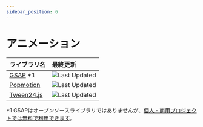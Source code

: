 ```yaml
---
sidebar_position: 6
---
```


# アニメーション

| ライブラリ名 | 最終更新 |
| --- | :-- |
| [GSAP](https://greensock.com/gsap/) \*1 | ![Last Updated](https://img.shields.io/github/last-commit/greensock/GSAP) |
| [Popmotion](https://popmotion.io/) | ![Last Updated](https://img.shields.io/github/last-commit/popmotion/popmotion) |
| [Tween24.js](https://github.com/a24/tween24js) | ![Last Updated](https://img.shields.io/github/last-commit/a24/tween24js) |

\*1 GSAPはオープンソースライブラリではありませんが、[個人・商用プロジェクトでは無料で利用できます](https://gsap.com/pricing/)。

